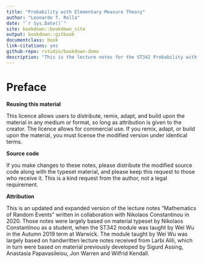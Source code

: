 ```yaml
--- 
title: "Probability with Elementary Measure Theory"
author: "Leonardo T. Rolla"
date: "`r Sys.Date()`"
site: bookdown::bookdown_site
output: bookdown::gitbook
documentclass: book
link-citations: yes
github-repo: rstudio/bookdown-demo
description: "This is the lecture notes for the ST342 Probability with Elementary Measure Theory module at the University of Warwick."
---
```


# Preface {-}

**Reusing this material**

This licence allows users to distribute, remix, adapt, and build upon
the material in any medium or format, so long as attribution is given to
the creator. The licence allows for commercial use. If you remix, adapt,
or build upon the material, you must license the modified version under
identical terms.

**Source code**

If you make changes to these notes, please distribute the modified
source code along with the typeset material, and please keep this
request to those who receive it. This is a kind request from the author,
not a legal requirement.

**Attribution**

This is an updated and expanded version of the lecture notes
"Mathematics of Random Events" written in collaboration with Nikolaos
Constantinou in 2020. Those notes were largely based on material typeset
by Nikolaos Constantinou as a student, when the ST342 module was taught
by Wei Wu in the Autumn 2019 term at Warwick. The module taught by Wei
Wu was largely based on handwritten lecture notes received from Larbi
Alili, which in turn were based on material previously developed by
Sigurd Assing, Anastasia Papavasileiou, Jon Warren and Wilfrid Kendall.



